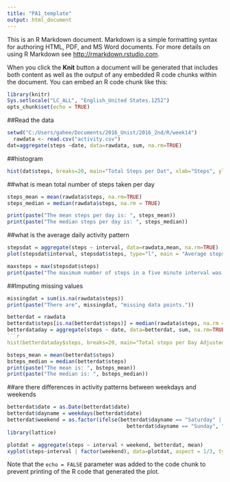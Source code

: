 ---
title: "PA1_template"
output: html_document
---

This is an R Markdown document. Markdown is a simple formatting syntax for authoring HTML, PDF, and MS Word documents. For more details on using R Markdown see <http://rmarkdown.rstudio.com>.

When you click the **Knit** button a document will be generated that includes both content as well as the output of any embedded R code chunks within the document. You can embed an R code chunk like this:

```{r}

library(knitr)
Sys.setlocale("LC_ALL", "English_United States.1252")
opts_chunk$set(echo = TRUE)
```
##Read the data
```{r}
setwd("C:/Users/gahee/Documents/2016_Unist/2016_2nd/R/week14")
  rawdata <- read.csv("activity.csv")
dat=aggregate(steps ~date, data=rawdata, sum, na.rm=TRUE)
```

##histogram
```{r, echo=TRUE}
hist(dat$steps, breaks=20, main="Total Steps per Dat", xlab="Steps", ylab = "Frequency")
```

##what is mean total number of steps taken per day
```{r}
steps_mean = mean(rawdata$steps, na.rm=TRUE)
steps_median = median(rawdata$steps, na.rm = TRUE)

print(paste("The mean steps per day is: ", steps_mean))
print(paste("The median steps per day is: ", steps_median))

```
##what is the average daily activity pattern
```{r}
stepsdat = aggregate(steps ~ interval, data=rawdata,mean, na.rm=TRUE)
plot(stepsdat$interval, stepsdat$steps, type="l", main = "Average steps per Five minute interval", xlab="Interval No.", ylab="steps")

maxsteps = max(stepsdat$steps)
print(paste("The maximum number of steps in a five minute interval was: ", maxsteps))
```
##Imputing missing values
```{r}
missingdat = sum(is.na(rawdata$steps))
print(paste("There are", missingdat, "missing data points."))

betterdat = rawdata
betterdat$steps[is.na(betterdat$steps)] = median(rawdata$steps, na.rm = "TRUE")
betterdataday = aggregate(steps ~ date, data=betterdat, sum, na.rm=TRUE)
```{r, echo=TRUE}
hist(betterdataday$steps, breaks=20, main="Total steps per Day Adjusted Data", xlab="Steps", ylab="Frequency")
```
```{r}
bsteps_mean = mean(betterdat$steps)
bsteps_median = median(betterdat$steps)
print(paste("The mean is: ", bsteps_mean))
print(paste("The median is: ", bsteps_median))

```

##are there differences in activity patterns between weekdays and weekends
```{r}
betterdat$date = as.Date(betterdat$date)
betterdat$dayname = weekdays(betterdat$date)
betterdat$weekend = as.factor(ifelse(betterdat$dayname == "Saturday" | 
                                       betterdat$dayname == "Sunday", "weekend", "weekday"))
library(lattice)
```
```{r, echo=TRUE}
plotdat = aggregate(steps ~ interval + weekend, betterdat, mean)
xyplot(steps~interval | factor(weekend), data=plotdat, aspect = 1/3, type = "l")


```


Note that the `echo = FALSE` parameter was added to the code chunk to prevent printing of the R code that generated the plot.
